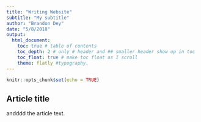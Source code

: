 ```yaml
---
title: "Writing Website"
subtitle: "My subtitle"
author: "Brandon Dey"
date: "5/8/2018"
output: 
  html_document:
    toc: true # table of contents
    toc_depth: 2 # only # header and ## smaller header show up in toc
    toc_float: true # make toc float as I scroll
    theme: flatly #typography.
---
```



```r
knitr::opts_chunk$set(echo = TRUE)
```

## Article title

andddd the article text.